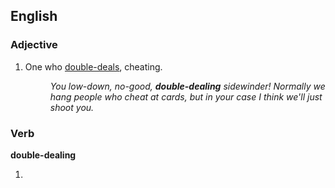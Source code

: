 ==English==

===Adjective===
{{en-adj|-}}

# One who [[double-deal]]s, cheating.
#:''You low-down, no-good, '''double-dealing''' sidewinder!  Normally we hang people who cheat at cards, but in your case I think we'll just shoot you.''

===Verb===
'''double-dealing'''

# {{present participle of|[[double-deal]]}}